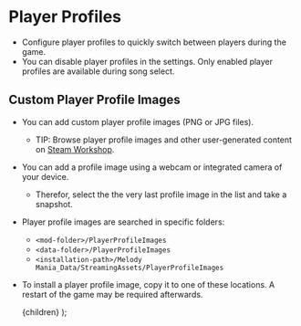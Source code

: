 
# Player Profiles
- Configure player profiles to quickly switch between players during the game.
- You can disable player profiles in the settings. Only enabled player profiles are available during song select.

## Custom Player Profile Images
- You can add custom player profile images (PNG or JPG files).
    - TIP: Browse player profile images and other user-generated content on [Steam Workshop](/how-to-steam-workshop).
- You can add a profile image using a webcam or integrated camera of your device.
    - Therefor, select the the very last profile image in the list and take a snapshot.
- Player profile images are searched in specific folders:
    - `<mod-folder>/PlayerProfileImages`
    - `<data-folder>/PlayerProfileImages`
    - `<installation-path>/Melody Mania_Data/StreamingAssets/PlayerProfileImages`
- To install a player profile image, copy it to one of these locations. A restart of the game may be required afterwards.

    <MdxLayoutComponent>{children}</MdxLayoutComponent>
);
